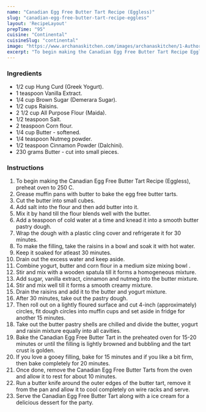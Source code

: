 ---
name: "Canadian Egg Free Butter Tart Recipe (Eggless)"
slug: "canadian-egg-free-butter-tart-recipe-eggless"
layout: 'RecipeLayout'
prepTime: "95"
cuisine: "Continental"
cuisineSlug: "continental"
image: "https://www.archanaskitchen.com/images/archanaskitchen/1-Author/Antara_Navin/Eggless_Butter_Tarts.jpg"
excerpt: "To begin making the Canadian Egg Free Butter Tart Recipe Eggless, preheat oven to 250 C"
---

### Ingredients

- 1/2 cup Hung Curd (Greek Yogurt).
- 1 teaspoon Vanilla Extract.
- 1/4 cup Brown Sugar (Demerara Sugar).
- 1/2 cups Raisins.
- 2 1/2 cup All Purpose Flour (Maida).
- 1/2 teaspoon Salt.
- 2 teaspoon Corn flour.
- 1/4 cup Butter - softened.
- 1/4 teaspoon Nutmeg powder.
- 1/2 teaspoon Cinnamon Powder (Dalchini).
- 230 grams Butter - cut into small pieces.

### Instructions

1. To begin making the Canadian Egg Free Butter Tart Recipe (Eggless), preheat oven to 250 C.
1. Grease muffin pans with butter to bake the egg free butter tarts.
1. Cut the butter into small cubes.
1. Add salt into the flour and then add butter into it.
1. Mix it by hand till the flour blends well with the butter.
1. Add a teaspoon of cold water at a time and knead it into a smooth butter pastry dough.
1. Wrap the dough with a plastic cling cover and refrigerate it for 30 minutes.
1. To make the filling, take the raisins in a bowl and soak it with hot water.
1. Keep it soaked for atleast 30 minutes.
1. Drain out the excess water and keep aside.
1. Combine yogurt, butter and corn flour in a medium size mixing bowl .
1. Stir and mix with a wooden spatula till it forms a homogeneous mixture.
1. Add sugar, vanilla extract, cinnamon and nutmeg into the butter mixture.
1. Stir and mix well till it forms a smooth creamy mixture.
1. Drain the raisins and add it to the butter and yogurt mixture.
1. After 30 minutes, take out the pastry dough.
1. Then roll out on a lightly floured surface and cut 4-inch (approximately) circles, fit dough circles into muffin cups and set aside in fridge for another 15 minutes.
1. Take out the butter pastry shells are chilled and divide the butter, yogurt and raisin mixture equally into all cavities.
1. Bake the Canadian Egg Free Butter Tart in the preheated oven for 15-20 minutes or until the filling is lightly browned and bubbling and the tart crust is golden.
1. If you love a gooey filling, bake for 15 minutes and if you like a bit firm, then bake completely for 20 minutes.
1. Once done, remove the Canadian Egg Free Butter Tarts from the oven and allow it to rest for about 10 minutes.
1. Run a butter knife around the outer edges of the butter tart, remove it from the pan and allow it to cool completely on wire racks and serve.
1. Serve the Canadian Egg Free Butter Tart along with a ice cream for a delicious dessert for the party.
